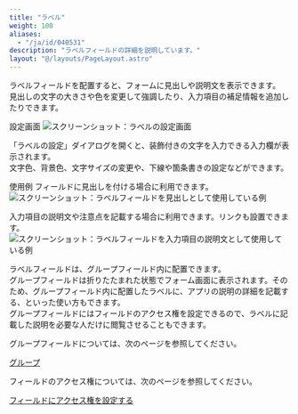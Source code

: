 ```yaml
---
title: "ラベル"
weight: 100
aliases:
  - "/ja/id/040531"
description: "ラベルフィールドの詳細を説明しています。"
layout: "@/layouts/PageLayout.astro"
---
```




ラベルフィールドを配置すると、フォームに見出しや説明文を表示できます。  
見出しの文字の大きさや色を変更して強調したり、入力項目の補足情報を追加したりできます。

<Heading id="form_parts_label_20">設定画面</Heading>
<Img src="/k/kintone/img-ja/label_03.png" alt="スクリーンショット：ラベルの設定画面" />

「ラベルの設定」ダイアログを開くと、装飾付きの文字を入力できる入力欄が表示されます。  
文字色、背景色、文字サイズの変更や、下線や箇条書きの設定などができます。

<Heading id="form_parts_label_10">使用例</Heading>
フィールドに見出しを付ける場合に利用できます。
<Img src="/k/kintone/img-ja/label02.png" alt="スクリーンショット：ラベルフィールドを見出しとして使用している例" />

入力項目の説明文や注意点を記載する場合に利用できます。リンクも設置できます。
<Img src="/k/kintone/img-ja/label_04.png" alt="スクリーンショット：ラベルフィールドを入力項目の説明文として使用している例" />

ラベルフィールドは、グループフィールド内に配置できます。  
グループフィールドは折りたたまれた状態でフォーム画面に表示されます。そのため、グループフィールド内に配置したラベルに、アプリの説明の詳細を記載する、といった使い方もできます。  
グループフィールドにはフィールドのアクセス権を設定できるので、ラベルに記載した説明を必要な人だけに閲覧させることもできます。  

<Note>


グループフィールドについては、次のページを参照してください。  

[グループ](/k/ja/id/040525.html)


フィールドのアクセス権については、次のページを参照してください。  

[フィールドにアクセス権を設定する](/k/ja/id/040593.html)


</Note>
